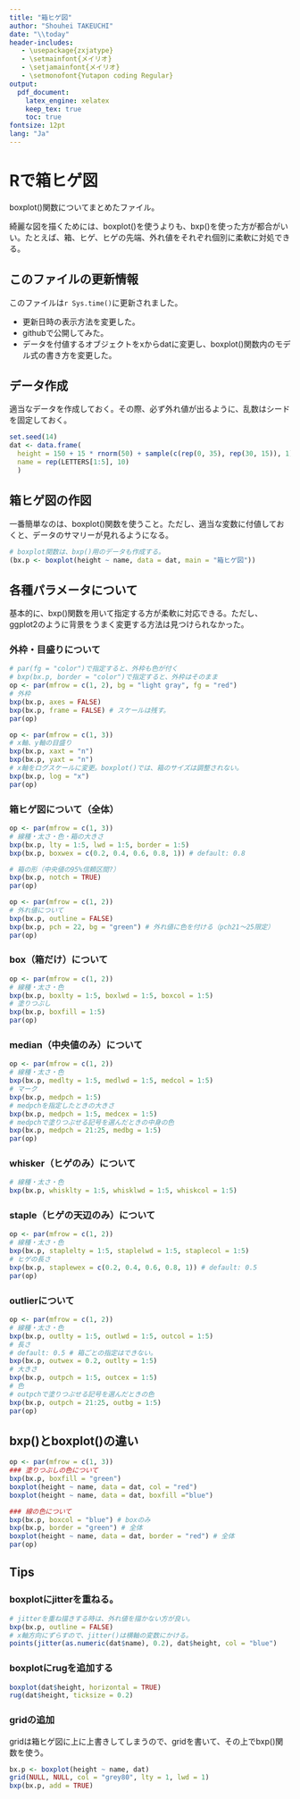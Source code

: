```yaml
---
title: "箱ヒゲ図"
author: "Shouhei TAKEUCHI"
date: "\\today"
header-includes:
   - \usepackage{zxjatype}
   - \setmainfont{メイリオ}
   - \setjamainfont{メイリオ}
   - \setmonofont{Yutapon coding Regular}
output:
  pdf_document:
    latex_engine: xelatex
    keep_tex: true
    toc: true
fontsize: 12pt
lang: "Ja"
---
```

\newpage

# Rで箱ヒゲ図
boxplot()関数についてまとめたファイル。

綺麗な図を描くためには、boxplot()を使うよりも、bxp()を使った方が都合がいい。たとえば、箱、ヒゲ、ヒゲの先端、外れ値をそれぞれ個別に柔軟に対処できる。

## このファイルの更新情報
このファイルは`r Sys.time()`に更新されました。

* 更新日時の表示方法を変更した。
* githubで公開してみた。
* データを付値するオブジェクトをxからdatに変更し、boxplot()関数内のモデル式の書き方を変更した。

## データ作成
適当なデータを作成しておく。その際、必ず外れ値が出るように、乱数はシードを固定しておく。
```r
set.seed(14)
dat <- data.frame(
  height = 150 + 15 * rnorm(50) + sample(c(rep(0, 35), rep(30, 15)), 1), 
  name = rep(LETTERS[1:5], 10)
  )
```

## 箱ヒゲ図の作図
一番簡単なのは、boxplot()関数を使うこと。ただし、適当な変数に付値しておくと、データのサマリーが見れるようになる。
```r
# boxplot関数は、bxp()用のデータも作成する。
(bx.p <- boxplot(height ~ name, data = dat, main = "箱ヒゲ図"))
```

## 各種パラメータについて
基本的に、bxp()関数を用いて指定する方が柔軟に対応できる。ただし、ggplot2のように背景をうまく変更する方法は見つけられなかった。

### 外枠・目盛りについて
```r
# par(fg = "color")で指定すると、外枠も色が付く
# bxp(bx.p, border = "color")で指定すると、外枠はそのまま
op <- par(mfrow = c(1, 2), bg = "light gray", fg = "red")
# 外枠
bxp(bx.p, axes = FALSE)
bxp(bx.p, frame = FALSE) # スケールは残す。
par(op)

op <- par(mfrow = c(1, 3))
# x軸、y軸の目盛り
bxp(bx.p, xaxt = "n")
bxp(bx.p, yaxt = "n")
# x軸をログスケールに変更。boxplot()では、箱のサイズは調整されない。
bxp(bx.p, log = "x")
par(op)
```

### 箱ヒゲ図について（全体）
```r
op <- par(mfrow = c(1, 3))
# 線種・太さ・色・箱の大きさ
bxp(bx.p, lty = 1:5, lwd = 1:5, border = 1:5)
bxp(bx.p, boxwex = c(0.2, 0.4, 0.6, 0.8, 1)) # default: 0.8

# 箱の形（中央値の95%信頼区間?）
bxp(bx.p, notch = TRUE)
par(op)

op <- par(mfrow = c(1, 2))
# 外れ値について
bxp(bx.p, outline = FALSE)
bxp(bx.p, pch = 22, bg = "green") # 外れ値に色を付ける（pch21～25限定）
par(op)
```

### box（箱だけ）について
```r
op <- par(mfrow = c(1, 2))
# 線種・太さ・色
bxp(bx.p, boxlty = 1:5, boxlwd = 1:5, boxcol = 1:5)
# 塗りつぶし
bxp(bx.p, boxfill = 1:5)
par(op)
```

### median（中央値のみ）について
```r
op <- par(mfrow = c(1, 2))
# 線種・太さ・色
bxp(bx.p, medlty = 1:5, medlwd = 1:5, medcol = 1:5)
# マーク
bxp(bx.p, medpch = 1:5)
# medpchを指定したときの大きさ
bxp(bx.p, medpch = 1:5, medcex = 1:5)
# medpchで塗りつぶせる記号を選んだときの中身の色
bxp(bx.p, medpch = 21:25, medbg = 1:5)
par(op)
```

### whisker（ヒゲのみ）について
```r
# 線種・太さ・色
bxp(bx.p, whisklty = 1:5, whisklwd = 1:5, whiskcol = 1:5)
```

### staple（ヒゲの天辺のみ）について
```r
op <- par(mfrow = c(1, 2))
# 線種・太さ・色
bxp(bx.p, staplelty = 1:5, staplelwd = 1:5, staplecol = 1:5)
# ヒゲの長さ
bxp(bx.p, staplewex = c(0.2, 0.4, 0.6, 0.8, 1)) # default: 0.5
par(op)
```

### outlierについて
```r
op <- par(mfrow = c(1, 2))
# 線種・太さ・色
bxp(bx.p, outlty = 1:5, outlwd = 1:5, outcol = 1:5)
# 長さ
# default: 0.5 # 箱ごとの指定はできない。
bxp(bx.p, outwex = 0.2, outlty = 1:5)
# 大きさ
bxp(bx.p, outpch = 1:5, outcex = 1:5)
# 色
# outpchで塗りつぶせる記号を選んだときの色
bxp(bx.p, outpch = 21:25, outbg = 1:5)
par(op)
```

## bxp()とboxplot()の違い
```r
op <- par(mfrow = c(1, 3))
### 塗りつぶしの色について
bxp(bx.p, boxfill = "green")
boxplot(height ~ name, data = dat, col = "red")
boxplot(height ~ name, data = dat, boxfill ="blue")

### 線の色について
bxp(bx.p, boxcol = "blue") # boxのみ
bxp(bx.p, border = "green") # 全体
boxplot(height ~ name, data = dat, border = "red") # 全体
par(op)
```

## Tips
### boxplotにjitterを重ねる。
```r
# jitterを重ね描きする時は、外れ値を描かない方が良い。
bxp(bx.p, outline = FALSE)
# x軸方向にずらすので、jitter()は横軸の変数にかける。
points(jitter(as.numeric(dat$name), 0.2), dat$height, col = "blue")
```

### boxplotにrugを追加する
```r
boxplot(dat$height, horizontal = TRUE)
rug(dat$height, ticksize = 0.2)
```

### gridの追加
gridは箱ヒゲ図に上に上書きしてしまうので、gridを書いて、その上でbxp()関数を使う。
```r
bx.p <- boxplot(height ~ name, dat)
grid(NULL, NULL, col = "grey80", lty = 1, lwd = 1)
bxp(bx.p, add = TRUE)
```
